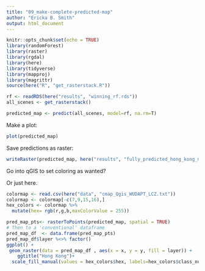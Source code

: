 ```yaml
---
title: "09_make-complete-predicted-map"
author: "Ericka B. Smith"
output: html_document
---
```


```r
knitr::opts_chunk$set(echo = TRUE)
library(randomForest)
library(raster)
library(rgdal)
library(here)
library(tidyverse)
library(mapproj)
library(magrittr)
source(here("R", "get_rasterstack.R"))
```

```r
rf <- readRDS(here("results", "winning_rf.rds"))
all_scenes <- get_rasterstack()
```


```r
predicted_map <- predict(all_scenes, model=rf, na.rm=T)
```

Make a plot: 

```r
plot(predicted_map)
```

Save predictions as raster:

```r
writeRaster(predicted_map, here("results", "fully_predicted_hong_kong_map.tif"), overwrite=T)
```

Go into qGIS to set coloring as wanted?

Or just here.

```r
colormap <- read.csv(here("data", "cmap_Qgis_WUDAPT_LCZ.txt"))
colormap <- colormap[-c(7,9,15,16),]
hex_colors <- colormap %>%
  mutate(hex= rgb(r,g,b,maxColorValue = 255))
```

```r
pred_map_pts<- rasterToPoints(predicted_map, spatial = TRUE)
# Then to a 'conventional' dataframe
pred_map_df  <- data.frame(pred_map_pts)
pred_map_df$layer %<>% factor()
ggplot() +
 geom_raster(data = pred_map_df , aes(x = x, y = y, fill = layer)) + 
    ggtitle("Hong Kong")+
  scale_fill_manual(values = hex_colors$hex, labels=hex_colors$class_num)
```


